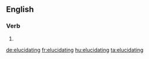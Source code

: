 
==English==

===Verb===
{{head|en}}

# {{present participle of|elucidate|lang=en}}

[[de:elucidating]]
[[fr:elucidating]]
[[hu:elucidating]]
[[ta:elucidating]]
